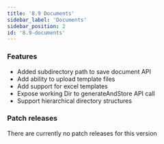 ```yaml
---
title: '8.9 Documents'
sidebar_label: 'Documents'
sidebar_position: 2
id: '8.9-documents'
---
```


### Features

* Added subdirectory path to save document API 
* Add ability to upload template files 
* Add support for excel templates 
* Expose working Dir to generateAndStore API call 
* Support hierarchical directory structures 

### Patch releases

There are currently no patch releases for this version

